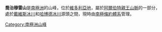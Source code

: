 {{unreferenced|time=2013-10-27T06:49:21+00:00}}
{{coord|75|54|S|161|50|E|source:GNIS|display=title}}

'''喬治穆雷山'''是[[南極洲|南極洲]]的山峰，位於[[維多利亞地|維多利亞地]]，屬於[[阿爾伯特親王山脈|阿爾伯特親王山脈]]的一部分，處於[[戴維斯冰川|戴維斯冰川]]和[[哈博德冰川|哈博德冰川]]源頭之間，現時由[[南極條約體系|南極條約體系]]管理。

{{DEFAULTSORT:Mount George Murray}}
[[Category:南極洲山峰|Category:南極洲山峰]]


{{ScottCoast-geo-stub}}